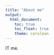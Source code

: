 ```yaml
---
title: "About me"
output: 
  html_document:
    toc: true
    toc_float: true
    theme: cerulean
---
```


IT me.